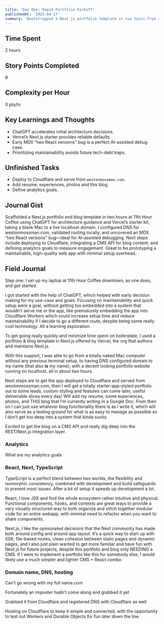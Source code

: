 ```yaml
---
title: 'Day One: Rapid Portfolio Kickoff'
publishedAt: '2025-04-17'
summary: 'Bootstrapped a Next.js portfolio template in two hours from a coffee shop with zero prior setup.'
---
```


## Time Spent

2 hours

## Story Points Completed

~~0~~

## Complexity per Hour

0 pts/hr

## Key Learnings and Thoughts

- ChatGPT accelerates initial architecture decisions.
- Vercel’s Next.js starter provides reliable defaults.
- Early MDX “two React versions” bug is a perfect AI-assisted debug case.
- Prioritizing maintainability avoids future tech-debt traps.

## Unfinished Tasks

- Deploy to Cloudflare and serve from `westonmossman.com`.
- Add resume, experiences, photos and this blog.
- Define analytics goals.

## Journal Gist

Scaffolded a Next.js portfolio and blog template in two hours at 11th Hour Coffee using ChatGPT for architecture guidance and Vercel’s starter kit, taking a blank Mac to a live localhost domain. I configured DNS for westonmossman.com, validated routing locally, and uncovered an MDX “two React versions” bug—ideal for AI-assisted debugging. Next steps include deploying to Cloudflare, integrating a CMS API for blog content, and defining analytics goals to measure engagement. Great to be prototyping a maintainable, high-quality web app with minimal setup overhead.

## Field Journal

Step one: I set up my laptop at 11th Hour Coffee downtown, as one does, and got started.

I got started with the help of ChatGPT, which helped with early decision making for my use-case and goals. Focusing on maintainability and quick setup were a goal, without getting too embedded into a system that wouldn’t serve me or the app, like prematurely embedding the app into Cloudflare Workers which could increase setup time and reduce maintainability if I decide to go a different route, despite being some really cool technology. All a learning exploration.

To get going really quickly and minimize time spent on boilerplate, I used a portfolio & blog template in Next.js offered by Vercel, the org that authors and maintains Next.js.

With this support, I was able to go from a totally naked Mac computer without any previous terminal setup, to having DNS configured domain to my name (that also **is** my name), with a decent looking portfolio website running on localhost, all in about two hours.

Next steps are to get the app deployed to Cloudflare and served from westonmossman.com, then I will get a totally starter-app-styled portfolio out to some leads, custom styling and features can come later, useful deliverable slices every day! Will add my resume, some experiences, photos, and THIS blog that I’m currently writing in a Google Doc. From then on I can just use whatever blog functionality there is as I write it, which will also serve as a testing ground for what is as easy to manage as possible so I don’t get too deep into a system that kinda sucks.

Excited to get the blog on a CMS API and really dig deep into the REST/Next.js integration layer.

### **Analytics**

What are my analytics goals

### **React, Next, TypeScript**

TypeScript is a perfect blend between two worlds, the flexibility and isomorphic consistency, combined with development and build safeguards to prevent most issues. After a bit of setup it speeds up development a lot.

React, I love JSX and find the whole ecosystem rather intuitive and physical. Functional components, hooks, and contexts are great ways to provide a very visually structured way to both organize and stitch together modular code for an entire webapp, with minimal need to refactor when you want to share components.

Next.js, I like the opinionated decisions that the Next community has made both around config and around app layout. It’s a quick way to start up with SSR, file-based routes, clean cohesion between static pages and dynamic pages, and I also just plain wanted to get more familiar and have fun with Next.js for future projects, despite this portfolio and blog only NEEDING a CMS. If I were to implement a portfolio like this for somebody else, I would likely use a much simpler and lighter CMS + React combo.

### **Domain name, DNS, hosting**

Can’t go wrong with my full name.com

Fortunately an imposter hadn’t come along and grabbed it yet

Grabbed it from Cloudflare and registered DNS with Cloudflare as well

Hosting on Cloudflare to keep it simple and connected, with the opportunity to test out Workers and Durable Objects for fun later down the line
